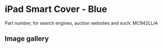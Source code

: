 
# iPad Smart Cover - Blue

Part number, for search engines, auction websites and such: MC942LL/A

## Image gallery

<div style={{ width: "768px" }}>
  <GalleryComponent
    images={[
      {
        original: "/everysource/MC942.png",
        thumbnail: "/everypreview/MC942.png",
      },
      {
        original: "/everysource/MC942_AV1_BLACK.png",
        thumbnail: "/everypreview/MC942_AV1_BLACK.png",
      },
      {
        original: "/everysource/MC942_AV1_WHITE.png",
        thumbnail: "/everypreview/MC942_AV1_WHITE.png",
      },
      {
        original: "/everysource/MC942_AV2_BLACK.png",
        thumbnail: "/everypreview/MC942_AV2_BLACK.png",
      },
      {
        original: "/everysource/MC942_AV2_WHITE.png",
        thumbnail: "/everypreview/MC942_AV2_WHITE.png",
      },
      {
        original: "/everysource/MC942_AV3_BLACK.png",
        thumbnail: "/everypreview/MC942_AV3_BLACK.png",
      },
      {
        original: "/everysource/MC942_AV3_WHITE.png",
        thumbnail: "/everypreview/MC942_AV3_WHITE.png",
      },
      {
        original: "/everysource/MC942_AV4_BLACK.png",
        thumbnail: "/everypreview/MC942_AV4_BLACK.png",
      },
      {
        original: "/everysource/MC942_AV4_WHITE.png",
        thumbnail: "/everypreview/MC942_AV4_WHITE.png",
      },
      {
        original: "/everysource/MC942_AV5.png",
        thumbnail: "/everypreview/MC942_AV5.png",
      }
    ]}
  />
</div>